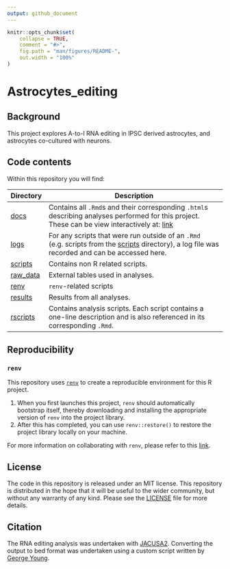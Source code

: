 ```yaml
---
output: github_document
---
```


<!-- README.md is generated from README.Rmd. Please edit that file -->

```r
knitr::opts_chunk$set(
    collapse = TRUE,
    comment = "#>",
    fig.path = "man/figures/README-",
    out.width = "100%"
)
```

<!-- badges: start -->
<!-- badges: end -->

# Astrocytes_editing

## Background
This project explores A-to-I RNA editing in IPSC derived astrocytes, and astrocytes co-cultured with neurons. 

## Code contents

Within this repository you will find:

| Directory | Description |
| --------- | --------------------------------------------------------------------------- |
| [docs](docs) | Contains all `.Rmd`s and their corresponding `.html`s describing analyses performed for this project. These can be view interactively at: [link](#TODO)|
| [logs](logs) | For any scripts that were run outside of an `.Rmd` (e.g. scripts from the [scripts](scripts) directory), a log file was recorded and can be accessed here. |
| [scripts](scripts)| Contains non R related scripts. |
| [raw_data](raw_data) | External tables used in analyses. |
| [renv](renv) | `renv`-related scripts |
| [results](results) | Results from all analyses. |
| [rscripts](rscripts) | Contains analysis scripts. Each script contains a one-line description and is also referenced in its corresponding `.Rmd`. |

## Reproducibility

### `renv`

This repository uses [`renv`](https://rstudio.github.io/renv/index.html) to create a reproducible environment for this R project. 

1. When you first launches this project, `renv` should automatically bootstrap itself, thereby downloading and installing the appropriate version of `renv` into the project library. 
2. After this has completed, you can use `renv::restore()` to restore the project library locally on your machine.

For more information on collaborating with `renv`, please refer to this [link](https://rstudio.github.io/renv/articles/collaborating.html).


## License

The code in this repository is released under an MIT license. This repository is distributed in the hope that it will be useful to the wider community, but without any warranty of any kind. Please see the [LICENSE](LICENSE) file for more details. 

## Citation

The RNA editing analysis was undertaken with [JACUSA2](https://github.com/dieterich-lab/JACUSA2). Converting the output to bed format was undertaken using a custom script written by [George Young](https://www.linkedin.com/in/george-young-6153a11bb/?originalSubdomain=uk).

